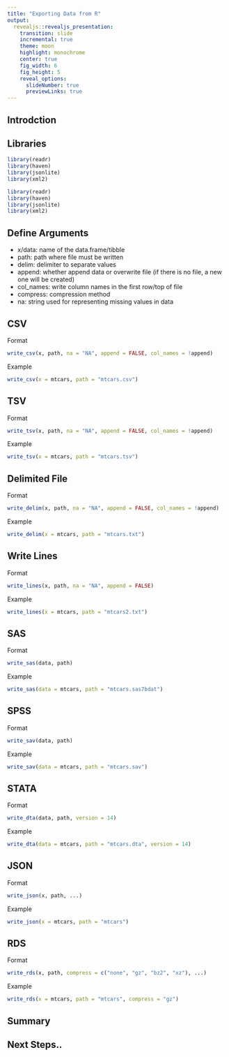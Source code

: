 ```yaml
---
title: "Exporting Data from R"
output: 
  revealjs::revealjs_presentation:
    transition: slide
    incremental: true
    theme: moon
    highlight: monochrome
    center: true
    fig_width: 6
    fig_height: 5
    reveal_options:
      slideNumber: true
      previewLinks: true
---
```


## Introdction

## Libraries

```r
library(readr)
library(haven)
library(jsonlite)
library(xml2)
```

```r
library(readr)
library(haven)
library(jsonlite)
library(xml2)
```

## Define Arguments

- x/data: name of the data.frame/tibble
- path: path where file must be written
- delim: delimiter to separate values
- append: whether append data or overwrite file (if there is no file, a new
 one will be created)
- col_names: write column names in the first row/top of file
- compress: compression method
- na: string used for representing missing values in data


## CSV

Format

```r
write_csv(x, path, na = "NA", append = FALSE, col_names = !append)
```

Example

```r
write_csv(x = mtcars, path = "mtcars.csv")
```

## TSV

Format

```r
write_tsv(x, path, na = "NA", append = FALSE, col_names = !append)
```

Example

```r
write_tsv(x = mtcars, path = "mtcars.tsv")
```

## Delimited File

Format

```r
write_delim(x, path, na = "NA", append = FALSE, col_names = !append)
```

Example

```r
write_delim(x = mtcars, path = "mtcars.txt")
```

## Write Lines

Format

```r
write_lines(x, path, na = "NA", append = FALSE)
```

Example

```r
write_lines(x = mtcars, path = "mtcars2.txt")
```

## SAS

Format

```r
write_sas(data, path)
```

Example

```r
write_sas(data = mtcars, path = "mtcars.sas7bdat")
```

## SPSS

Format

```r
write_sav(data, path)
```

Example

```r
write_sav(data = mtcars, path = "mtcars.sav")
```

## STATA

Format

```r
write_dta(data, path, version = 14)
```

Example

```r
write_dta(data = mtcars, path = "mtcars.dta", version = 14)
```

## JSON

Format

```r
write_json(x, path, ...)
```

Example

```r
write_json(x = mtcars, path = "mtcars")
```

## RDS

Format

```r
write_rds(x, path, compress = c("none", "gz", "bz2", "xz"), ...)
```

Example

```r
write_rds(x = mtcars, path = "mtcars", compress = "gz")
```

## Summary

## Next Steps..